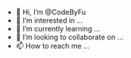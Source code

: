 - 👋 Hi, I’m @CodeByFu
- 👀 I’m interested in ...
- 🌱 I’m currently learning ...
- 💞️ I’m looking to collaborate on ...
- 📫 How to reach me ...

<!---
CodeByFu/CodeByFu is a ✨ special ✨ repository because its `README.md` (this file) appears on your GitHub profile.
You can click the Preview link to take a look at your changes.
--->

